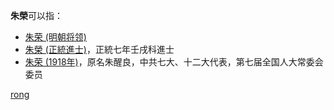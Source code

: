 '''朱榮'''可以指：
* [[朱荣_(明朝将领)|朱荣 (明朝将领)]]
* [[朱榮_(正統進士)|朱榮 (正統進士)]]，正統七年壬戌科進士
* [[朱荣_(1918年)|朱荣 (1918年)]]，原名朱醒良，中共七大、十二大代表，第七届全国人大常委会委员

{{disambig}}

[[Category:二字朱姓人名消歧义|rong]]